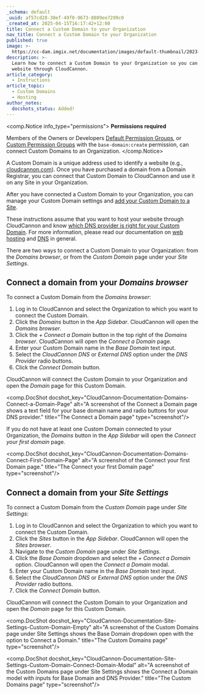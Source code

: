 ```yaml
---
_schema: default
_uuid: af57cd28-38ef-49f0-9673-8809ee7299c0
_created_at: 2025-04-15T16:17:42+12:00
title: Connect a Custom Domain to your Organization
nav_title: Connect a Custom Domain to your Organization
published: true
image: >-
  https://cc-dam.imgix.net/documentation/images/default-thumbnail/2023-Q4/CloudCannon-Documentation-Thumbnail.png
description: >-
  Learn how to connect a Custom Domain to your Organization so you can host your
  website through CloudCannon.
article_category:
  - Instructions
article_topic:
  - Custom Domains
  - Hosting
author_notes:
  docshots_status: Added!
---
```

<comp.Notice info_type="permissions">
  **Permissions required**

  Members of the Owners or Developers [Default Permission Groups](/documentation/articles/what-are-default-permission-groups/), or [Custom Permission Groups](/documentation/articles/what-are-custom-permission-groups/) with the `base-domain:create` permission, can connect Custom Domains to an Organization.
</comp.Notice>

A Custom Domain is a unique address used to identify a website (e.g., [cloudcannon.com](https://cloudcannon.com/)). Once you have purchased a domain from a Domain Registrar, you can connect that Custom Domain to CloudCannon and use it on any Site in your Organization.

After you have connected a Custom Domain to your Organization, you can manage your Custom Domain settings and [add your Custom Domain to a Site](/documentation/articles/add-a-custom-domain-to-your-site/).

These instructions assume that you want to host your website through CloudCannon and know [which DNS provider is right for your Custom Domain](/documentation/articles/which-dns-provider-is-right-for-your-custom-domain/). For more information, please read our documentation on [web hosting](/documentation/articles/what-is-web-hosting/) and [DNS](/documentation/articles/what-is-dns/) in general.

There are two ways to connect a Custom Domain to your Organization: from the *Domains* *browser*, or from the *Custom Domain* page under your *Site Settings*.

## Connect a domain from your *Domains browser*

To connect a Custom Domain from the *Domains browser*:

1. Log in to CloudCannon and select the Organization to which you want to connect the Custom Domain.
2. Click the *Domains* button in the *App Sidebar*.  CloudCannon will open the *Domains browser*.
3. Click the *\+ Connect a Domain* button in the top right of the *Domains browser*. CloudCannon will open the *Connect a Domain* page.
4. Enter your Custom Domain name in the *Base Domain* text input.
5. Select the *CloudCannon DNS* or *External DNS* option under the *DNS Provider* radio buttons.
6. Click the *Connect Domain* button.

CloudCannon will connect the Custom Domain to your Organization and open the *Domain* page for this Custom Domain.

<comp.DocShot docshot_key="CloudCannon-Documentation-Domains-Connect-a-Domain-Page" alt="A screenshot of the Connect a Domain page shows a text field for your base domain name and radio buttons for your DNS provider." title="The Connect a Domain page" type="screenshot"/>

If you do not have at least one Custom Domain connected to your Organization, the *Domains* button in the *App Sidebar* will open the *Connect your first domain* page.

<comp.DocShot docshot_key="CloudCannon-Documentation-Domains-Connect-First-Domain-Page" alt="A screenshot of the Connect your first Domain page." title="The Connect your first Domain page" type="screenshot"/>

## Connect a domain from your *Site Settings*

To connect a Custom Domain from the *Custom Domain* page under *Site Settings*:

1. Log in to CloudCannon and select the Organization to which you want to connect the Custom Domain.
2. Click the *Sites* button in the *App Sidebar*. CloudCannon will open the *Sites browser*.
3. Navigate to the *Custom Domain* page under *Site Settings*.
4. Click the *Base Domain* dropdown and select the *\+ Connect a Domain* option. CloudCannon will open the *Connect a Domain* modal.
5. Enter your Custom Domain name in the *Base Domain* text input.
6. Select the *CloudCannon DNS* or *External DNS* option under the *DNS Provider* radio buttons.
7. Click the *Connect Domain* button.

CloudCannon will connect the Custom Domain to your Organization and open the *Domain* page for this Custom Domain.

<comp.DocShot docshot_key="CloudCannon-Documentation-Site-Settings-Custom-Domain-Empty" alt="A screenshot of the Custom Domains page under Site Settings shows the Base Domain dropdown open with the option to Connect a Domain." title="The Custom Domains page" type="screenshot"/>

<comp.DocShot docshot_key="CloudCannon-Documentation-Site-Settings-Custom-Domain-Connect-Domain-Modal" alt="A screenshot of the Custom Domains page under Site Settings shows the Connect a Domain model with inputs for Base Domain and DNS Provider." title="The Custom Domains page" type="screenshot"/>